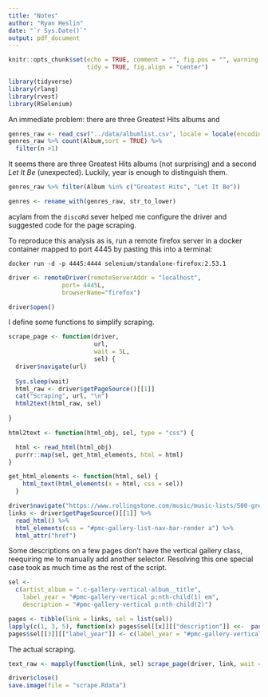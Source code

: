 ```yaml
---
title: "Notes"
author: "Ryan Heslin"
date: "`r Sys.Date()`"
output: pdf_document
---
```


 <!-- Standard custom LaTeX commands -->
\newcommand{\abcd}{\begin{bmatrix}a&b\\
c&d\end{bmatrix}}
\newcommand{\m}[1]{\begin{bmatrix}#1\end{bmatrix}}

\newcommand{\vect}[1]{\begin{pmatrix}#1\end{pmatrix}}

\newcommand{\meq}[1]{\begin{split}#1\end{split}}

\newcommand{\bym}[1]{#1\times{m}}

\newcommand{\nby}[1]{n\times{#1}}

\newcommand{\subsp}[2]{\Bigg\{\begin{bmatrix}#1\end{bmatrix}:#2\Bigg\}}

\newcommand{\proj}[2]{\text{proj}_#1(#2)}

\newcommand{\refl}[2]{\text{refl}_#1(#2)}

\newcommand{\sumn}{\sum_{i=1}^n}

<!-- % 1: term 1 -->
<!-- % 2: subscript 1 -->
<!-- % 3: term 2 -->
<!-- % 4: subscript 2 -->
<!-- % 5. operation -->
\newcommand{\dotsn}[5]{#1_{1}#3_{1}#5{#1}_{2}#3_{2}{#5}\dots{#5}#1_{#2}#3_{#4}}

```r
knitr::opts_chunk$set(echo = TRUE, comment = "", fig.pos = "", warning = FALSE,
                      tidy = TRUE, fig.align = "center")

library(tidyverse)
library(rlang)
library(rvest)
library(RSelenium)
```

An immediate problem: there are three Greatest Hits albums and 
```r
genres_raw <- read_csv("../data/albumlist.csv", locale = locale(encoding = "macroman"))
genres_raw %>% count(Album,sort = TRUE) %>% 
  filter(n >1)
```
It seems there are three Greatest Hits albums (not surprising) and a second
_Let It Be_ (unexpected). Luckily, year is enough to distinguish them.
```r
genres_raw %>% filter(Album %in% c("Greatest Hits", "Let It Be"))
```
```r
genres <- rename_with(genres_raw, str_to_lower)
```




acylam from the `discoRd` sever helped me configure the driver and suggested code for the page scraping.

To reproduce this analysis as is, run a remote firefox server in a docker
container mapped to port 4445 by pasting this into a terminal:

`docker run -d -p 4445:4444 selenium/standalone-firefox:2.53.1`

```r
driver <- remoteDriver(remoteServerAddr = "localhost",
               port= 4445L,
               browserName="firefox")

driver$open()
```

I define some functions to simplify scraping.
```r
scrape_page <- function(driver,
                        url,
                        wait = 5L,
                        sel) {
  driver$navigate(url)
  
  Sys.sleep(wait) 
  html_raw <- driver$getPageSource()[[1]]
  cat("Scraping", url, "\n")
  html2text(html_raw, sel)
  
}

html2text <- function(html_obj, sel, type = "css") {

  html <- read_html(html_obj)
  purrr::map(sel, get_html_elements, html = html) 
}

get_html_elements <- function(html, sel) {
    html_text(html_elements(x = html, css = sel))
  }
```


```r

driver$navigate("https://www.rollingstone.com/music/music-lists/500-greatest-albums-of-all-time-156826/")
links <- driver$getPageSource()[[1]] %>%
  read_html() %>%
  html_elements(css = "#pmc-gallery-list-nav-bar-render a") %>%
  html_attr("href")
```


Some descriptions on a few pages don't have the vertical gallery class, reequiring me
to manually add another selector. Resolving this one special case took as much
time as the rest of the script.
```r
sel <-
  c(artist_album = ".c-gallery-vertical-album__title",
    label_year = "#pmc-gallery-vertical p:nth-child(1) em",
    description = "#pmc-gallery-vertical p:nth-child(2)")

pages <- tibble(link = links, sel = list(sel))
lapply(c(1, 3, 5), function(x) pages$sel[[x]][["description"]] <<-  paste(":nth-child(43) p ,", sel[["description"]]))
pages$sel[[3]][["label_year"]] <- c(label_year = "#pmc-gallery-vertical p:nth-child(1) em:nth-child(1)")


```

The actual scraping.
```r
text_raw <- mapply(function(link, sel) scrape_page(driver, link, wait = 2.5, sel = sel), pages$link, pages$sel, SIMPLIFY = FALSE)
```

```r
driver$close()
save.image(file = "scrape.Rdata")
```
